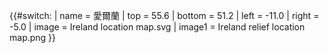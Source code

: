 {{#switch:{{{1}}}
| name   = 愛爾蘭
| top    = 55.6
| bottom = 51.2
| left   = -11.0
| right  = -5.0
| image  = Ireland location map.svg
| image1 = Ireland relief location map.png
}}<noinclude>{{Location map/Info|Ireland}}
{{Documentation}}
</noinclude>